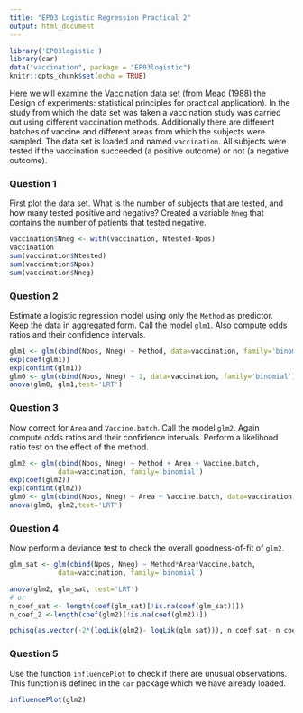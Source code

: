 ```yaml
---
title: "EP03 Logistic Regression Practical 2"
output: html_document
---
```


```r
library('EP03logistic')
library(car)
data("vaccination", package = "EP03logistic")
knitr::opts_chunk$set(echo = TRUE)
```

Here we will examine the Vaccination data set (from Mead (1988) the Design of experiments: statistical principles for practical application). In the study from which the data set was taken a vaccination study was carried out using different vaccination methods. Additionally there are different batches of vaccine and different areas from which the subjects were sampled. The data set is loaded and named `vaccination`. All subjects were tested if the vaccination succeeded (a positive outcome) or not (a negative outcome).

### Question 1

First plot the data set. What is the number of subjects that are tested, and how many tested positive and negative? Created a variable `Nneg` that contains the number of patients that tested negative.


```r
vaccination$Nneg <- with(vaccination, Ntested-Npos)
vaccination
sum(vaccination$Ntested)
sum(vaccination$Npos)
sum(vaccination$Nneg)
```

### Question 2

Estimate a logistic regression model using only the `Method` as predictor. Keep the data in aggregated form. Call the model `glm1`. Also compute odds ratios and their confidence intervals.    

```r
glm1 <- glm(cbind(Npos, Nneg) ~ Method, data=vaccination, family='binomial')
exp(coef(glm1))
exp(confint(glm1))
glm0 <- glm(cbind(Npos, Nneg) ~ 1, data=vaccination, family='binomial')
anova(glm0, glm1,test='LRT')
```

### Question 3

Now correct for `Area` and `Vaccine.batch`. Call the model `glm2`. Again compute odds ratios and their confidence intervals. Perform a likelihood ratio test on the effect of the method.

```r
glm2 <- glm(cbind(Npos, Nneg) ~ Method + Area + Vaccine.batch,
            data=vaccination, family='binomial')
exp(coef(glm2))
exp(confint(glm2))
glm0 <- glm(cbind(Npos, Nneg) ~ Area + Vaccine.batch, data=vaccination, family='binomial')
anova(glm0, glm2,test='LRT')

```

### Question 4

Now perform a deviance test to check the overall goodness-of-fit of `glm2`.

```r
glm_sat <- glm(cbind(Npos, Nneg) ~ Method*Area*Vaccine.batch,
            data=vaccination, family='binomial')

anova(glm2, glm_sat, test='LRT')
# or
n_coef_sat <- length(coef(glm_sat)[!is.na(coef(glm_sat))])
n_coef_2 <-length(coef(glm2)[!is.na(coef(glm2))])

pchisq(as.vector(-2*(logLik(glm2)- logLik(glm_sat))), n_coef_sat- n_coef_2,lower.tail = FALSE )
```

### Question 5

Use the function `influencePlot` to check if there are unusual observations. This function is defined in the `car` package which we have already loaded.  


```r
influencePlot(glm2)
```
